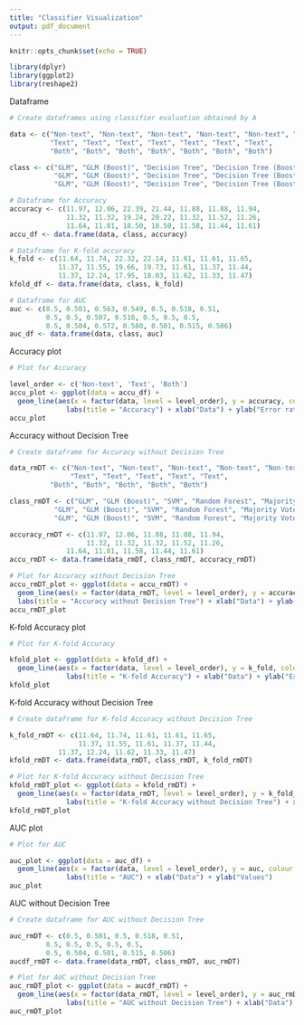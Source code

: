 ```yaml
---
title: "Classifier Visualization"
output: pdf_document
---
```


```r
knitr::opts_chunk$set(echo = TRUE)
```


```r
library(dplyr)
library(ggplot2)
library(reshape2)
```


Dataframe

```r
# Create dataframes using classifier evaluation obtained by A

data <- c("Non-text", "Non-text", "Non-text", "Non-text", "Non-text", "Non-text", "Non-text",
          "Text", "Text", "Text", "Text", "Text", "Text", "Text",
          "Both", "Both", "Both", "Both", "Both", "Both", "Both")

class <- c("GLM", "GLM (Boost)", "Decision Tree", "Decision Tree (Boost)", "SVM", "Random Forest", "Majority Vote",
           "GLM", "GLM (Boost)", "Decision Tree", "Decision Tree (Boost)", "SVM", "Random Forest", "Majority Vote",
           "GLM", "GLM (Boost)", "Decision Tree", "Decision Tree (Boost)", "SVM", "Random Forest", "Majority Vote")

# Dataframe for Accuracy
accuracy <- c(11.97, 12.06, 22.39, 21.44, 11.88, 11.88, 11.94,
              11.32, 11.32, 19.24, 20.22, 11.32, 11.52, 11.26,
              11.64, 11.81, 18.50, 18.50, 11.58, 11.44, 11.61)
accu_df <- data.frame(data, class, accuracy)

# Dataframe for K-fold accuracy
k_fold <- c(11.64, 11.74, 22.32, 22.14, 11.61, 11.61, 11.65,
            11.37, 11.55, 19.66, 19.73, 11.61, 11.37, 11.44,
            11.37, 12.24, 17.95, 18.03, 11.62, 11.33, 11.47)
kfold_df <- data.frame(data, class, k_fold)

# Dataframe for AUC
auc <- c(0.5, 0.501, 0.563, 0.549, 0.5, 0.518, 0.51,
         0.5, 0.5, 0.507, 0.510, 0.5, 0.5, 0.5,
         0.5, 0.504, 0.572, 0.580, 0.501, 0.515, 0.506)
auc_df <- data.frame(data, class, auc)

```


Accuracy plot

```r
# Plot for Accuracy

level_order <- c('Non-text', 'Text', 'Both')
accu_plot <- ggplot(data = accu_df) +
  geom_line(aes(x = factor(data, level = level_order), y = accuracy, colour = class, group = class)) +
              labs(title = "Accuracy") + xlab("Data") + ylab("Error rate (%)")
accu_plot
```


Accuracy without Decision Tree

```r
# Create dataframe for Accuracy without Decision Tree

data_rmDT <- c("Non-text", "Non-text", "Non-text", "Non-text", "Non-text",
               "Text", "Text", "Text", "Text", "Text",
          "Both", "Both", "Both", "Both", "Both")

class_rmDT <- c("GLM", "GLM (Boost)", "SVM", "Random Forest", "Majority Vote",
           "GLM", "GLM (Boost)", "SVM", "Random Forest", "Majority Vote",
           "GLM", "GLM (Boost)", "SVM", "Random Forest", "Majority Vote")

accuracy_rmDT <- c(11.97, 12.06, 11.88, 11.88, 11.94,
                   11.32, 11.32, 11.32, 11.52, 11.26,
              11.64, 11.81, 11.58, 11.44, 11.61)
accu_rmDT <- data.frame(data_rmDT, class_rmDT, accuracy_rmDT)

# Plot for Accuracy without Decision Tree
accu_rmDT_plot <- ggplot(data = accu_rmDT) +
  geom_line(aes(x = factor(data_rmDT, level = level_order), y = accuracy_rmDT, colour = class_rmDT, group = class_rmDT)) +
  labs(title = "Accuracy without Decision Tree") + xlab("Data") + ylab("Error rate (%)")
accu_rmDT_plot
```


K-fold Accuracy plot

```r
# Plot for K-fold Accuracy

kfold_plot <- ggplot(data = kfold_df) +
  geom_line(aes(x = factor(data, level = level_order), y = k_fold, colour = class, group = class)) +
              labs(title = "K-fold Accuracy") + xlab("Data") + ylab("Error rate (%)")
kfold_plot

```


K-fold Accuracy without Decision Tree

```r
# Create dataframe for K-fold Accuracy without Decision Tree

k_fold_rmDT <- c(11.64, 11.74, 11.61, 11.61, 11.65,
                 11.37, 11.55, 11.61, 11.37, 11.44,
            11.37, 12.24, 11.62, 11.33, 11.47)
kfold_rmDT <- data.frame(data_rmDT, class_rmDT, k_fold_rmDT)

# Plot for K-fold Accuracy without Decision Tree
kfold_rmDT_plot <- ggplot(data = kfold_rmDT) +
  geom_line(aes(x = factor(data_rmDT, level = level_order), y = k_fold_rmDT, colour = class_rmDT, group = class_rmDT)) +
              labs(title = "K-fold Accuracy without Decision Tree") + xlab("Data") + ylab("Error rate (%)")
kfold_rmDT_plot
```


AUC plot

```r
# Plot for AUC

auc_plot <- ggplot(data = auc_df) +
  geom_line(aes(x = factor(data, level = level_order), y = auc, colour = class, group = class)) +
              labs(title = "AUC") + xlab("Data") + ylab("Values")
auc_plot

```


AUC without Decision Tree

```r
# Create dataframe for AUC without Decision Tree

auc_rmDT <- c(0.5, 0.501, 0.5, 0.518, 0.51,
         0.5, 0.5, 0.5, 0.5, 0.5,
         0.5, 0.504, 0.501, 0.515, 0.506)
aucdf_rmDT <- data.frame(data_rmDT, class_rmDT, auc_rmDT)

# Plot for AUC without Decision Tree
auc_rmDT_plot <- ggplot(data = aucdf_rmDT) +
  geom_line(aes(x = factor(data_rmDT, level = level_order), y = auc_rmDT, colour = class_rmDT, group = class_rmDT)) +
              labs(title = "AUC without Decision Tree") + xlab("Data") + ylab("Values")
auc_rmDT_plot
```





